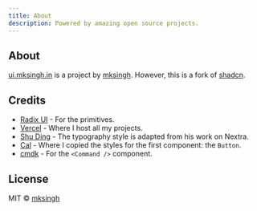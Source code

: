 ```yaml
---
title: About
description: Powered by amazing open source projects.
---
```


## About

[ui.mksingh.in](https://ui.mksingh.in) is a project by [mksingh](https://mksingh.in).
However, this is a fork of [shadcn](https://github.com/shadcn-ui/ui).

## Credits

- [Radix UI](https://radix-ui.com) - For the primitives.
- [Vercel](https://vercel.com) - Where I host all my projects.
- [Shu Ding](https://shud.in) - The typography style is adapted from his work on Nextra.
- [Cal](https://cal.com) - Where I copied the styles for the first component: the `Button`.
- [cmdk](https://cmdk.paco.me) - For the `<Command />` component.

## License

MIT © [mksingh](https://mksingh.com)
